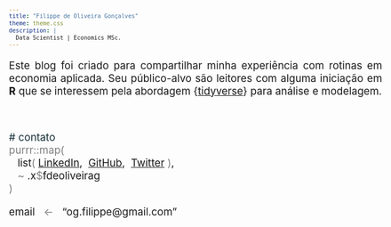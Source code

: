 ```yaml
---
title: "Filippe de Oliveira Gonçalves"
theme: theme.css
description: |
  Data Scientist | Economics MSc.
---
```

<style type='text/css'>
body{font-size: 14pt;}
td{font-size: 16px;}
code.r{font-size: 14px;}
pre{font-size: 12px;}
</style>

<p style="text-align: justify;">Este blog foi criado para compartilhar minha experiência com rotinas em economia aplicada. Seu público-alvo são leitores com alguma iniciação em **R** que se interessem pela abordagem {[tidyverse](https://www.tidyverse.org/)} para análise e modelagem.</p>
</br>

<span style='color: #183139'># contato</span></br>
<span style='color: gray'>purrr::map(</span></br>
\ \ \ list<span style='color: gray'>(</span>\ [LinkedIn](https://www.linkedin.com/in/fdeoliveirag/),\  [GitHub](https://github.com/fdeoliveirag/),\  [Twitter](https://twitter.com/fdeoliveirag)<span style='color: gray'>\ )</span>,</br>
\ \ \ <span style='color: gray'>~</span> .x<span style='color: gray'>$</span>fdeoliveirag</br>
<span style='color: gray'>)</span>

email \ \ <span style='color: gray'><-</span> \ \ "og.filippe@gmail.com"